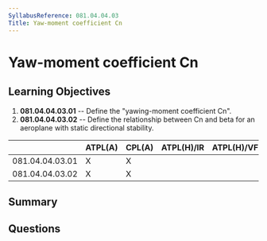 ```yaml
---
SyllabusReference: 081.04.04.03
Title: Yaw-moment coefficient Cn
---
```


# Yaw-moment coefficient Cn

## Learning Objectives

1.  **081.04.04.03.01** -- Define the "yawing-moment coefficient Cn".
2.  **081.04.04.03.02** -- Define the relationship between Cn and beta for an
    aeroplane with static directional stability.

|                 | ATPL(A) | CPL(A) | ATPL(H)/IR | ATPL(H)/VFR | CPL(H) | IR | CBIR(A) |
| --------------- | ------- | ------ | ---------- | ----------- | ------ | -- | ------- |
| 081.04.04.03.01 | X       | X      |            |             |        |    |         |
| 081.04.04.03.02 | X       | X      |            |             |        |    |         |

## Summary

## Questions
